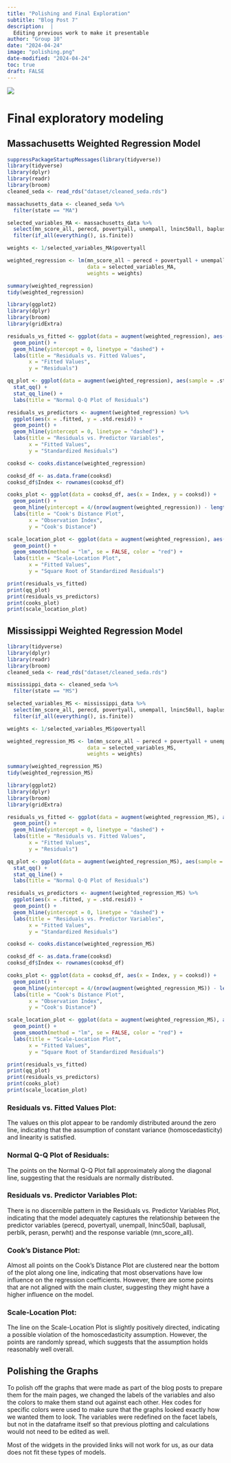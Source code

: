 ```yaml
---
title: "Polishing and Final Exploration"
subtitle: "Blog Post 7"
description:  |
  Editing previous work to make it presentable
author: "Group 10"
date: "2024-04-24"
image: "polishing.png"
date-modified: "2024-04-24"
toc: true
draft: FALSE
---
```


![](polishing.png)

# Final exploratory modeling

## Massachusetts Weighted Regression Model

```r
suppressPackageStartupMessages(library(tidyverse))
library(tidyverse)
library(dplyr)
library(readr)
library(broom)
cleaned_seda <- read_rds("dataset/cleaned_seda.rds")

massachusetts_data <- cleaned_seda %>%
  filter(state == "MA")

selected_variables_MA <- massachusetts_data %>%
  select(mn_score_all, perecd, povertyall, unempall, lninc50all, baplusall, perblk, perasn, perwht) %>%
  filter(if_all(everything(), is.finite))

weights <- 1/selected_variables_MA$povertyall 

weighted_regression <- lm(mn_score_all ~ perecd + povertyall + unempall + lninc50all + baplusall + perblk + perasn + perwht, 
                          data = selected_variables_MA,
                          weights = weights)

summary(weighted_regression)
tidy(weighted_regression)

```

```r
library(ggplot2)
library(dplyr)
library(broom)
library(gridExtra)

residuals_vs_fitted <- ggplot(data = augment(weighted_regression), aes(x = .fitted, y = .resid)) +
  geom_point() +
  geom_hline(yintercept = 0, linetype = "dashed") +
  labs(title = "Residuals vs. Fitted Values",
       x = "Fitted Values",
       y = "Residuals")

qq_plot <- ggplot(data = augment(weighted_regression), aes(sample = .std.resid)) +
  stat_qq() +
  stat_qq_line() +
  labs(title = "Normal Q-Q Plot of Residuals")

residuals_vs_predictors <- augment(weighted_regression) %>%
  ggplot(aes(x = .fitted, y = .std.resid)) +
  geom_point() +
  geom_hline(yintercept = 0, linetype = "dashed") +
  labs(title = "Residuals vs. Predictor Variables",
       x = "Fitted Values",
       y = "Standardized Residuals")

cooksd <- cooks.distance(weighted_regression)

cooksd_df <- as.data.frame(cooksd)
cooksd_df$Index <- rownames(cooksd_df)

cooks_plot <- ggplot(data = cooksd_df, aes(x = Index, y = cooksd)) +
  geom_point() +
  geom_hline(yintercept = 4/(nrow(augment(weighted_regression)) - length(coefficients(weighted_regression))), linetype = "dashed") +
  labs(title = "Cook's Distance Plot",
       x = "Observation Index",
       y = "Cook's Distance")

scale_location_plot <- ggplot(data = augment(weighted_regression), aes(x = .fitted, y = sqrt(abs(.std.resid)))) +
  geom_point() +
  geom_smooth(method = "lm", se = FALSE, color = "red") +
  labs(title = "Scale-Location Plot",
       x = "Fitted Values",
       y = "Square Root of Standardized Residuals")

print(residuals_vs_fitted)
print(qq_plot)
print(residuals_vs_predictors)
print(cooks_plot)
print(scale_location_plot)
```

## Mississippi Weighted Regression Model

```r
library(tidyverse)
library(dplyr)
library(readr)
library(broom)
cleaned_seda <- read_rds("dataset/cleaned_seda.rds")

mississippi_data <- cleaned_seda %>%
  filter(state == "MS")

selected_variables_MS <- mississippi_data %>%
  select(mn_score_all, perecd, povertyall, unempall, lninc50all, baplusall, perblk, perasn, perwht) %>%
  filter(if_all(everything(), is.finite))

weights <- 1/selected_variables_MS$povertyall

weighted_regression_MS <- lm(mn_score_all ~ perecd + povertyall + unempall + lninc50all + baplusall + perblk + perasn + perwht, 
                          data = selected_variables_MS,
                          weights = weights)

summary(weighted_regression_MS)
tidy(weighted_regression_MS)
```

```r
library(ggplot2)
library(dplyr)
library(broom)
library(gridExtra)

residuals_vs_fitted <- ggplot(data = augment(weighted_regression_MS), aes(x = .fitted, y = .resid)) +
  geom_point() +
  geom_hline(yintercept = 0, linetype = "dashed") +
  labs(title = "Residuals vs. Fitted Values",
       x = "Fitted Values",
       y = "Residuals")

qq_plot <- ggplot(data = augment(weighted_regression_MS), aes(sample = .std.resid)) +
  stat_qq() +
  stat_qq_line() +
  labs(title = "Normal Q-Q Plot of Residuals")

residuals_vs_predictors <- augment(weighted_regression_MS) %>%
  ggplot(aes(x = .fitted, y = .std.resid)) +
  geom_point() +
  geom_hline(yintercept = 0, linetype = "dashed") +
  labs(title = "Residuals vs. Predictor Variables",
       x = "Fitted Values",
       y = "Standardized Residuals")

cooksd <- cooks.distance(weighted_regression_MS)

cooksd_df <- as.data.frame(cooksd)
cooksd_df$Index <- rownames(cooksd_df)

cooks_plot <- ggplot(data = cooksd_df, aes(x = Index, y = cooksd)) +
  geom_point() +
  geom_hline(yintercept = 4/(nrow(augment(weighted_regression_MS)) - length(coefficients(weighted_regression_MS))), linetype = "dashed") +
  labs(title = "Cook's Distance Plot",
       x = "Observation Index",
       y = "Cook's Distance")

scale_location_plot <- ggplot(data = augment(weighted_regression_MS), aes(x = .fitted, y = sqrt(abs(.std.resid)))) +
  geom_point() +
  geom_smooth(method = "lm", se = FALSE, color = "red") +
  labs(title = "Scale-Location Plot",
       x = "Fitted Values",
       y = "Square Root of Standardized Residuals")

print(residuals_vs_fitted)
print(qq_plot)
print(residuals_vs_predictors)
print(cooks_plot)
print(scale_location_plot)
```

### Residuals vs. Fitted Values Plot:

The values on this plot appear to be randomly distributed around the zero line, indicating that the assumption of constant variance (homoscedasticity) and linearity is satisfied.

### Normal Q-Q Plot of Residuals:

The points on the Normal Q-Q Plot fall approximately along the diagonal line, suggesting that the residuals are normally distributed.

### Residuals vs. Predictor Variables Plot:

There is no discernible pattern in the Residuals vs. Predictor Variables Plot, indicating that the model adequately captures the relationship between the predictor variables (perecd, povertyall, unempall, lninc50all, baplusall, perblk, perasn, perwht) and the response variable (mn_score_all).

### Cook's Distance Plot:

Almost all points on the Cook's Distance Plot are clustered near the bottom of the plot along one line, indicating that most observations have low influence on the regression coefficients. However, there are some points that are not aligned with the main cluster, suggesting they might have a higher influence on the model.

### Scale-Location Plot:

The line on the Scale-Location Plot is slightly positively directed, indicating a possible violation of the homoscedasticity assumption. However, the points are randomly spread, which suggests that the assumption holds reasonably well overall.

## Polishing the Graphs

To polish off the graphs that were made as part of the blog posts to prepare them for the main pages, we changed the labels of the variables and also the colors to make them stand out against each other. Hex codes for specific colors were used to make sure that the graphs looked exactly how we wanted them to look. The variables were redefined on the facet labels, but not in the dataframe itself so that previous plotting and calculations would not need to be edited as well.

Most of the widgets in the provided links will not work for us, as our data does not fit these types of models.
